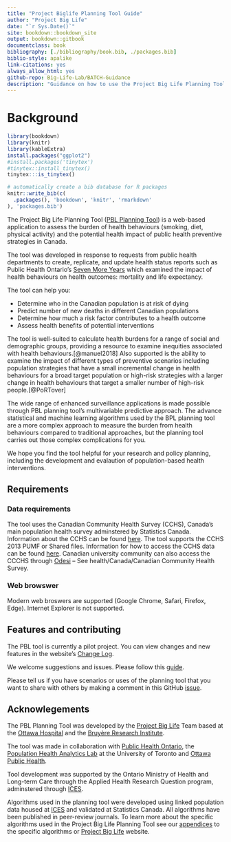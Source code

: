 ```yaml
--- 
title: "Project Biglife Planning Tool Guide"
author: "Project Big Life"
date: "`r Sys.Date()`"
site: bookdown::bookdown_site
output: bookdown::gitbook
documentclass: book
bibliography: [./bibliography/book.bib, ./packages.bib]
biblio-style: apalike
link-citations: yes
always_allow_html: yes
github-repo: Big-Life-Lab/BATCH-Guidance
description: "Guidance on how to use the Project Big Life Planning Tool."
---
```


# Background

```r
library(bookdown)
library(knitr)
library(kableExtra)
install.packages("ggplot2")
#install.packages('tinytex')
#tinytex::install_tinytex()
tinytex:::is_tinytex()
```

```r
# automatically create a bib database for R packages
knitr::write_bib(c(
  .packages(), 'bookdown', 'knitr', 'rmarkdown'
), 'packages.bib')
```

The Project Big Life Planning Tool ([PBL Planning Tool](http://planning.projectbiglife.ca/)) is a web-based application to assess the burden of health behaviours (smoking, diet, physical activity) and the potential health impact of public health preventive strategies in Canada. 

The tool was developed in response to requests from public health departments to create, replicate, and update health status reports such as Public Health Ontario's [Seven More Years](https://www.ices.on.ca/Publications/Atlases-and-Reports/2012/Seven-More-Years) which examined the impact of health behaviours on health outcomes: mortality and life expectancy.

The tool can help you:

- Determine who in the Canadian population is at risk of dying
- Predict number of new deaths in different Canadian populations
- Determine how much a risk factor contributes to a health outcome
- Assess health benefits of potential interventions

The tool is well-suited to calculate health burdens for a range of social and demographic groups, providing a resource to examine inequities associated with health behaviours.[@manuel2018] Also supported is the ability to examine the impact of different types of preventive scenarios including population strategies that have a small incremental change in health behaviours for a broad target population or high-risk strategies with a larger change in health behaviours that target a smaller number of high-risk people.[@PoRTover] 

The wide range of enhanced surveillance applications is made possible through PBL planning tool's multivariable predictive approach. The advance statistical and machine learning algorithms used by the BPL planning tool are a more complex approach to measure the burden from health behaviours compared to traditional  approaches, but the planning tool carries out those complex complications for you. 

We hope you find the tool helpful for your research and policy planning, including the development and evalaution of population-based health interventions.

## Requirements

### Data requirements
The tool uses the Canadian Community Health Survey (CCHS), Canada's main population health survey adminstered by Statistics Canada. Information about the CCHS can be found [here](http://www23.statcan.gc.ca/imdb/p2SV.pl?Function=getSurvey&SDDS=3226). The tool supports the CCHS 2013 PUMF or Shared files. Information for how to access the CCHS data can be found [here](https://www150.statcan.gc.ca/n1/pub/82-620-m/2005001/4144189-eng.htm). Canadian university community can also access the CCCHS through [Odesi](http://odesi2.scholarsportal.info/webview/) -- See health/Canada/Canadian Community Health Survey.

### Web browswer
Modern web broswers are supported (Google Chrome, Safari, Firefox, Edge). Internet Explorer is not supported.

## Features and contributing
The PBL tool is currently a pilot project. You can view changes and new features in the website's [Change Log](http://http://planning.projectbiglife.ca/).

We welcome suggestions and issues. Please follow this [guide](https://github.com/Big-Life-Lab/PBL-Planning-Tool-Guidance/blob/master/contributing/CONTRIBUTING.md).

Please tell us if you have scenarios or uses of the planning tool that you want to share with others by making a comment in this GitHub [issue](https://github.com/Big-Life-Lab/PBL-Planning-Tool-Guidance/issues/9).

## Acknowlegements

The PBL Planning Tool was developed by the [Project Big Life](https://www.projectbiglife.ca) Team based at the [Ottawa Hospital](http://www.ohri.ca/home.asp) and the [Bruyère Research Institute](https://www.bruyere.org/en/bruyere-research-institute).

The tool was made in collaboration with [Public Health Ontario](https://www.publichealthontario.ca/), the [Population Health Analytics Lab](https://pophealthanalytics.com/) at the University of Toronto and [Ottawa Public Health](http://www.ottawapublichealth.ca/en/index.aspx). 

Tool development was supported by the Ontario Ministry of Health and Long-term Care through the Applied Health Research Question program, adminstered through [ICES](https://www.ICES.on.ca).

Algorithms used in the planning tool were developed using linked population data housed at [ICES](https://www.ices.on.ca/) and validated at Statistics Canada. All algorithms have been published in peer-review journals. To learn more about the specific algorithms used in the Project Big Life Planning Tool see our [appendices](#mport) to the specific algorithms or [Project Big Life](https://www.projectbiglife.ca/science) website.

